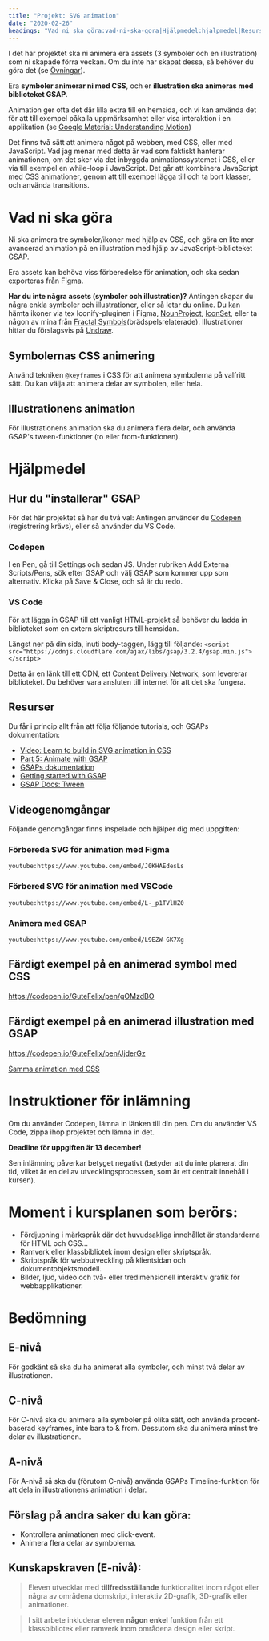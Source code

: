 ```yaml
---
title: "Projekt: SVG animation"
date: "2020-02-26"
headings: "Vad ni ska göra:vad-ni-ska-gora|Hjälpmedel:hjalpmedel|Resurser:resurser|Videogenomgångar:videogenomgangar|Instruktioner för inlämning:inlamning|Bedömning:bedomning"
---
```


I det här projektet ska ni animera era assets (3 symboler och en illustration) som ni skapade förra veckan. Om du inte har skapat dessa, så behöver du göra det (se [Övningar](https://guteteknik.netlify.com/webb2/svg/ovningar/)).

Era **symboler animerar ni med CSS**, och er **illustration ska animeras med biblioteket GSAP**.

Animation ger ofta det där lilla extra till en hemsida, och vi kan använda det för att till exempel påkalla uppmärksamhet eller visa interaktion i en applikation (se [Google Material: Understanding Motion](https://material.io/design/motion/))

Det finns två sätt att animera något på webben, med CSS, eller med JavaScript. Vad jag menar med detta är vad som faktiskt hanterar animationen, om det sker via det inbyggda animationssystemet i CSS, eller via till exempel en while-loop i JavaScript.
Det går att kombinera JavaScript med CSS animationer, genom att till exempel lägga till och ta bort klasser, och använda transitions.

<span class="vad-ni-ska-gora"></span>

# Vad ni ska göra

Ni ska animera tre symboler/ikoner med hjälp av CSS, och göra en lite mer avancerad animation på en illustration med hjälp av JavaScript-biblioteket GSAP.

Era assets kan behöva viss förberedelse för animation, och ska sedan exporteras från Figma.

**Har du inte några assets (symboler och illustration)?** Antingen skapar du några enkla symboler och illustrationer, eller så letar du online. Du kan hämta ikoner via tex Iconify-pluginen i Figma, [NounProject](https://thenounproject.com/), [IconSet](https://iconset.io/icons), eller ta någon av mina från [Fractal Symbols](http://fractalsymbols.com/)(brädspelsrelaterade).
Illustrationer hittar du förslagsvis på [Undraw](https://undraw.co/illustrations).

## Symbolernas CSS animering

Använd tekniken `@keyframes` i CSS för att animera symbolerna på valfritt sätt. Du kan välja att animera delar av symbolen, eller hela.

## Illustrationens animation

För illustrationens animation ska du animera flera delar, och använda GSAP's tween-funktioner (to eller from-funktionen).

<span class="hjalpmedel"></span>

# Hjälpmedel

## Hur du "installerar" GSAP

För det här projektet så har du två val: Antingen använder du [Codepen](https://codepen.io/pen) (registrering krävs), eller så använder du VS Code.

### Codepen

I en Pen, gå till Settings och sedan JS. Under rubriken Add Externa Scripts/Pens, sök efter GSAP och välj GSAP som kommer upp som alternativ. Klicka på Save & Close, och så är du redo.

### VS Code

För att lägga in GSAP till ett vanligt HTML-projekt så behöver du ladda in biblioteket som en extern skriptresurs till hemsidan.

Längst ner på din sida, inuti body-taggen, lägg till följande: `<script src="https://cdnjs.cloudflare.com/ajax/libs/gsap/3.2.4/gsap.min.js"></script>`

Detta är en länk till ett CDN, ett [Content Delivery Network](https://www.ipeer.se/fordelar-cdn.php), som levererar biblioteket. Du behöver vara ansluten till internet för att det ska fungera.

<span class="resurser"></span>

## Resurser

Du får i princip allt från att följa följande tutorials, och GSAPs dokumentation:

- [Video: Learn to build in SVG animation in CSS](https://www.youtube.com/watch?v=gWai7fYp9PY)
- [Part 5: Animate with GSAP](https://www.youtube.com/watch?v=4XJ8yS0zpa4)
- [GSAPs dokumentation](https://greensock.com/docs/)
- [Getting started with GSAP](https://greensock.com/get-started/)
- [GSAP Docs: Tween](https://greensock.com/docs/v3/GSAP/Tween)

<span class="videogenomgangar"></span>

## Videogenomgångar

Följande genomgångar finns inspelade och hjälper dig med uppgiften:

### Förbereda SVG för animation med Figma

`youtube:https://www.youtube.com/embed/J0KHAEdesLs`

### Förbered SVG för animation med VSCode

`youtube:https://www.youtube.com/embed/L-_p1TVlHZ0`

### Animera med GSAP

`youtube:https://www.youtube.com/embed/L9EZW-GK7Xg`

## Färdigt exempel på en animerad symbol med CSS

https://codepen.io/GuteFelix/pen/gOMzdBO

## Färdigt exempel på en animerad illustration med GSAP

https://codepen.io/GuteFelix/pen/JjderGz

[Samma animation med CSS](https://codepen.io/GuteFelix/pen/oNXarww)

<span class="inlamning"></span>

# Instruktioner för inlämning

Om du använder Codepen, lämna in länken till din pen. Om du använder VS Code, zippa ihop projektet och lämna in det.

**Deadline för uppgiften är 13 december!**

Sen inlämning påverkar betyget negativt (betyder att du inte planerat din tid, vilket är en del av utvecklingsprocessen, som är ett centralt innehåll i kursen).

# Moment i kursplanen som berörs:

- Fördjupning i märkspråk där det huvudsakliga innehållet är standarderna för HTML och CSS...
- Ramverk eller klassbibliotek inom design eller skriptspråk.
- Skriptspråk för webbutveckling på klientsidan och dokumentobjektsmodell.
- Bilder, ljud, video och två- eller tredimensionell interaktiv grafik för webbapplikationer.

<span class="bedomning"></span>

# Bedömning

## E-nivå

För godkänt så ska du ha animerat alla symboler, och minst två delar av illustrationen.

## C-nivå

För C-nivå ska du animera alla symboler på olika sätt, och använda procent-baserad keyframes, inte bara to & from.
Dessutom ska du animera minst tre delar av illustrationen.

## A-nivå

För A-nivå så ska du (förutom C-nivå) använda GSAPs Timeline-funktion för att dela in illustrationens animation i delar.

## Förslag på andra saker du kan göra:

- Kontrollera animationen med click-event.
- Animera flera delar av symbolerna.

## Kunskapskraven (E-nivå):

> Eleven utvecklar med **tillfredsställande** funktionalitet inom något eller några av områdena domskript, interaktiv 2D-grafik, 3D-grafik eller animationer.

> I sitt arbete inkluderar eleven **någon enkel** funktion från ett klassbibliotek eller ramverk inom områdena design eller skript.
